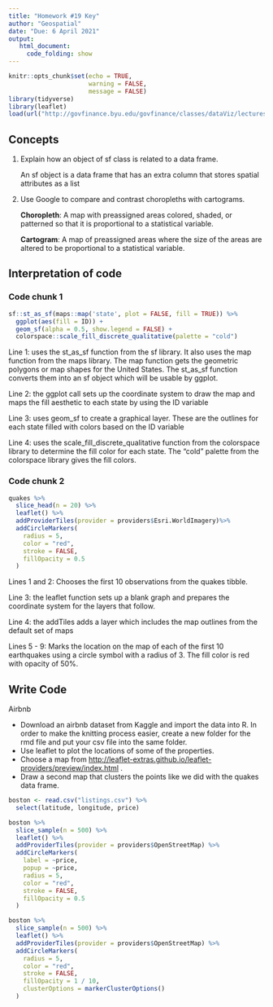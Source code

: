```yaml
---
title: "Homework #19 Key"
author: "Geospatial"
date: "Due: 6 April 2021"
output:
   html_document:
     code_folding: show
---
```


```r
knitr::opts_chunk$set(echo = TRUE,
                      warning = FALSE,
                      message = FALSE)
library(tidyverse)
library(leaflet)
load(url("http://govfinance.byu.edu/govfinance/classes/dataViz/lectures/workspaces/geospatial I.RData"))
```

## Concepts

1.  Explain how an object of sf class is related to a data frame.

    An sf object is a data frame that has an extra column that stores spatial attributes as a list

2.  Use Google to compare and contrast choropleths with cartograms.

    **Choropleth**: A map with preassigned areas colored, shaded, or patterned so that it is proportional to a statistical variable.

    **Cartogram**: A map of preassigned areas where the size of the areas are altered to be proportional to a statistical variable.

## Interpretation of code

### Code chunk 1

```r
sf::st_as_sf(maps::map('state', plot = FALSE, fill = TRUE)) %>% 
  ggplot(aes(fill = ID)) +
  geom_sf(alpha = 0.5, show.legend = FALSE) +
  colorspace::scale_fill_discrete_qualitative(palette = "cold")
```

Line 1: uses the st_as_sf function from the sf library. It also uses the map function from the maps library. The map function gets the geometric polygons or map shapes for the United States. The st_as_sf function converts them into an sf object which will be usable by ggplot.

Line 2: the ggplot call sets up the coordinate system to draw the map and maps the fill aesthetic to each state by using the ID variable

Line 3: uses geom_sf to create a graphical layer. These are the outlines for each state filled with colors based on the ID variable

Line 4: uses the scale_fill_discrete_qualitative function from the colorspace library to determine the fill color for each state. The "cold" palette from the colorspace library gives the fill colors.

### Code chunk 2

```r
quakes %>% 
  slice_head(n = 20) %>% 
  leaflet() %>% 
  addProviderTiles(provider = providers$Esri.WorldImagery)%>% 
  addCircleMarkers(
    radius = 5,
    color = "red",
    stroke = FALSE,
    fillOpacity = 0.5
  )
```

Lines 1 and 2: Chooses the first 10 observations from the quakes tibble.

Line 3: the leaflet function sets up a blank graph and prepares the coordinate system for the layers that follow.

Line 4: the addTiles adds a layer which includes the map outlines from the default set of maps

Lines 5 - 9: Marks the location on the map of each of the first 10 earthquakes using a circle symbol with a radius of 3. The fill color is red with opacity of 50%.

## Write Code

Airbnb

-   Download an airbnb dataset from Kaggle and import the data into R. In order to make the knitting process easier, create a new folder for the rmd file and put your csv file into the same folder.
-   Use leaflet to plot the locations of some of the properties.
-   Choose a map from <http://leaflet-extras.github.io/leaflet-providers/preview/index.html> .
-   Draw a second map that clusters the points like we did with the quakes data frame.


```r
boston <- read.csv("listings.csv") %>% 
  select(latitude, longitude, price)
```


```r
boston %>%
  slice_sample(n = 500) %>%
  leaflet() %>%
  addProviderTiles(provider = providers$OpenStreetMap) %>%
  addCircleMarkers(
    label = ~price,
    popup = ~price,
    radius = 5,
    color = "red",
    stroke = FALSE,
    fillOpacity = 0.5
  )
```

```r
boston %>%
  slice_sample(n = 500) %>%
  leaflet() %>%
  addProviderTiles(provider = providers$OpenStreetMap) %>%
  addCircleMarkers(
    radius = 5,
    color = "red",
    stroke = FALSE,
    fillOpacity = 1 / 10,
    clusterOptions = markerClusterOptions()
  )
```
